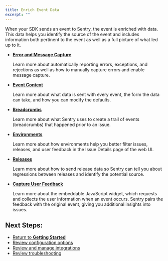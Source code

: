 ```yaml
---
title: Enrich Event Data
excerpt: ""
---
```

When your SDK sends an event to Sentry, the event is enriched with data. This data helps you identify the source of the event and includes information both pertinent to the event as well as a full picture of what led up to it.

- **[Error and Message Capture](/sdks/javascript/errors/capture)**

    Learn more about automatically reporting errors, exceptions, and rejections as well as how to manually capture errors and enable message capture.

- **[Event Context](/sdks/javascript/errors/context)**

    Learn more about what data is sent with every event, the form the data can take, and how you can modify the defaults.

- **[Breadcrumbs](/sdks/javascript/errors/breadcrumbs)**

    Learn more about what Sentry uses to create a trail of events (breadcrumbs) that happened prior to an issue.

- **[Environments](/enriching-error-data/environments/?platform=javascript)**

    Learn more about how environments help you better filter issues, releases, and user feedback in the Issue Details page of the web UI.

- **[Releases](/workflow/releases/?platform=javascript)**

    Learn more about how to send release data so Sentry can tell you about regressions between releases and identify the potential source.

- **[Capture User Feedback](/sdks/javascript/errors/feedback)**

    Learn more about the embeddable JavaScript widget, which requests and collects the user information when an event occurs. Sentry pairs the feedback with the original event, giving you additional insights into issues.

## Next Steps:

 - [Return to **Getting Started**](/sdks/javascript/)
 - [Review configuration options](/sdks/javascript/config/intro)
 - [Review and manage integrations](/sdks/javascript/integrations/intro)
 - [Review troubleshooting](/sdks/javascript/troubleshooting/troubleshooting)
